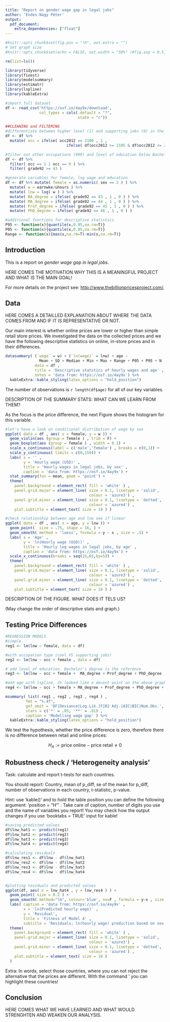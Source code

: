 ```yaml
---
title: "Report on gender wage gap in legal jobs"
author: 'Endes-Nagy Péter'
output: 
  pdf_document:
    extra_dependencies: ["float"]
---
```


```r
#knitr::opts_chunk$set(fig.pos = "!H", out.extra = "")
# Set graph size
#knitr::opts_chunk$set(echo = FALSE, out.width = "50%" )#fig.asp = 0.5, fig.width = 7, out.width = "90%" )

rm(list=ls())

library(tidyverse)
library(fixest)
library(modelsummary)
library(estimatr)
library(lspline)
library(kableExtra)

#import full dataset
df <- read_csv('https://osf.io/4ay9x/download', 
               col_types = cols(.default = "?", 
                                state = "c"))

##CLEANING and FILTERING
#differentiate between higher level (1) and supporting jobs (0) in the legal field
df <- df %>% 
  mutate( occ = ifelse( occ2012 == 2100 , 1 , 
                           ifelse( df$occ2012 >= 2105 & df$occ2012 <= 2160 , 0 , 999 ) ) )

#filter out other occupations (999) and level of education below Bachelor's degree
df <- df %>% 
  filter( occ == 1 | occ == 0 ) %>% 
  filter( grade92 >= 43 )

#generate variables for female, log wage and education
df <- df %>% mutate( female = as.numeric( sex == 2 ) ) %>%
  mutate( w = earnwke/uhours ) %>%
  mutate( lnw = log( w ) ) %>% 
  mutate( BA_degree = ifelse( grade92 == 43 , 1 , 0 ) ) %>% 
  mutate( MA_degree = ifelse( grade92 == 44 , 1 , 0 ) ) %>% 
  mutate( Prof_degree = ifelse( grade92 == 45 , 1 , 0 ) ) %>% 
  mutate( PhD_degree = ifelse( grade92 == 46 , 1 , 0 ) )

#additional functions for descriptive statistics
P95 <- function(x){quantile(x,0.95,na.rm=T)}
P05 <- function(x){quantile(x,0.05,na.rm=T)}
Range <- function(x){max(x,na.rm=T)-min(x,na.rm=T)}

```

## Introduction

This is a report on *gender wage gap in legal jobs*. 

HERE COMES THE MOTIVATION WHY THIS IS A MEANINGFUL PROJECT AND WHAT IS THE MAIN GOAL!

For more details on the project see: <http://www.thebillionpricesproject.com/>.

## Data



HERE COMES A DETAILLED EXPLANATION ABOUT WHERE THE DATA COMES FROM AND IF IT IS REPRESENTATIVE OR NOT.

Our main interest is whether online prices are lower or higher than simple retail store prices. We investigated the data on the collected prices and we have the following descriptive statistics on online, in-store prices and in their differences.

```r
datasummary( (`wage` = w) + (`ln(wage)` = lnw) + age ~ 
               Mean + SD + Median + Min + Max + Range + P05 + P95 + N , 
             data = df , 
             title = 'Descriptive statstics of hourly wages and age' , 
             notes = 'data from: https://osf.io/4ay9x') %>% 
  kableExtra::kable_styling(latex_options = "hold_position")
```

The number of observations is `r length(df$age)` for all of our key variables.

DESCRIPTION OF THE SUMMARY STATS: WHAT CAN WE LEARN FROM THEM?

As the focus is the price difference, the next Figure shows the histogram for this variable.

```r

#let's have a look on conditional distribution of wage by sex
ggplot( data = df , aes( x = female, y = w )) +
  geom_violin(aes (group = female ) , trim = F) + 
  geom_boxplot(aes (group = female ) , width = 0.1) +
  scale_x_continuous(label = c('male','female') , breaks = c(0,1)) +
  scale_y_continuous( limits = c(0,150)) +
  labs( x = '' , 
        y = 'Hourly wage (USD)' ,
        title = 'Hourly wages in legal jobs, by sex' ,
        caption = 'data from: https://osf.io/4ay9x') +
  stat_summary(fun = mean, geom = 'point') +
  theme(
    panel.background = element_rect( fill = 'white' ) ,
    panel.grid.major = element_line( size = 0.1, linetype = 'solid',
                                     colour = 'azure3') ,
    panel.grid.minor = element_line( size = 0.1, linetype = 'dotted',
                                     colour = 'azure4') ,
    plot.subtitle = element_text( size = 10 ) )

```


```r

#check relationship between age and lnw see if linear
ggplot( data = df , aes( x = age, y = lnw )) +
  geom_point(  size = .75, shape = 16, ) + 
  geom_smooth( method = 'loess', formula = y ~ x , size = .5) +
  labs( x = 'Age' , 
        y = 'ln(Hourly wage (USD))' ,
        title = 'Hourly log wages in legal jobs, by age' ,
        caption = 'data from: https://osf.io/4ay9x') +
  scale_x_continuous(breaks = seq(15,65,by=5)) +
  theme(
    panel.background = element_rect( fill = 'white' ) ,
    panel.grid.major = element_line( size = 0.1, linetype = 'solid',
                                     colour = 'azure3') ,
    panel.grid.minor = element_line( size = 0.1, linetype = 'dotted',
                                     colour = 'azure4') ,
    plot.subtitle = element_text( size = 10 ) )

```


DESCRIPTION OF THE FIGURE. WHAT DOES IT TELS US?

(May change the order of descriptive stats and graph.)

## Testing Price Differences


```r
#REGRESSION MODELS
#simple
reg1 <- lm(lnw ~ female, data = df)

#with occupation type (cool VS supporting jobs)
reg2 <- lm(lnw ~ occ + female , data = df)

# add level of education. Bachelor's degree is the reference
reg3 <- lm(lnw ~ occ + female +  MA_degree + Prof_degree + PhD_degree , data = df)

#add age with lspline, 35 looked like a decent point on the above graph
reg4 <- lm(lnw ~ occ + female + MA_degree + Prof_degree + PhD_degree + lspline( age , 35), data = df)

msummary( list( reg1 , reg2 , reg3 , reg4 ) ,
         fmt = "%.4f",
         gof_omit = 'DF|Deviance|Log.Lik.|F|R2 Adj.|AIC|BIC|Num.Obs.',
         stars = c('*' = .05, '**' = .01) ,
         caption = 'Modelling wage gap' ) %>% 
  kableExtra::kable_styling(latex_options = "hold_position")

```

We test the hypothesis, whether the price difference is zero, therefore there is no difference between retail and online prices:


$$H_A:=\text{price online} - \text{price retail} \neq 0$$



## Robustness check / 'Heterogeneity analysis'

Task: calculate and report t-tests for each countries. 

You should report: Country, mean of p_diff, se of the mean for p_diff, number of observations in each country, t-statistic, p-value.

Hint: use 'kable()' and to hold the table position you can define the following argument: 'position = "H"' . Take care of caption, number of digits you use and the name of variables you report! You may check how the output changes if you use 'booktabs = TRUE' input for kable!

```r

#saving predicted values
df$lnw_hat1 <- predict(reg1)
df$lnw_hat2 <- predict(reg2)
df$lnw_hat3 <- predict(reg3)
df$lnw_hat4 <- predict(reg4)

#calculating residuals
df$lnw_res1 <- df$lnw - df$lnw_hat1
df$lnw_res2 <- df$lnw - df$lnw_hat2
df$lnw_res3 <- df$lnw - df$lnw_hat3
df$lnw_res4 <- df$lnw - df$lnw_hat4


#plotting residuals and predicted values
ggplot(df, aes( x = lnw_hat4 , y = lnw_res4 ) ) + 
  geom_point( size = 0.2 ) +
  geom_smooth( method="lm", colour='blue', se=F , formula = y~x , size = .5) +
  labs( caption = 'data from: https://osf.io/4ay9x' ,
        x = 'ln(Predicted hourly wage)' , 
        y = 'Residual', 
        title = 'Fitness of Model 4' , 
        subtitle = 'Residuals; ln(hourly wage) prediction based on sex, occupation, education and age ') +
  theme(
    panel.background = element_rect( fill = 'white' ) ,
    panel.grid.major = element_line( size = 0.1, linetype = 'solid',
                                     colour = 'azure3') ,
    panel.grid.minor = element_line( size = 0.1, linetype = 'dotted',
                                     colour = 'azure4') ,
    plot.subtitle = element_text( size = 10 )
  )


```

Extra: In words, select those countries, where you can not reject the alternative that the prices are different. With the command '\textcolor{red}{this is red} you can highlight these countries!



## Conclusion

HERE COMES WHAT WE HAVE LEARNED AND WHAT WOULD STRENGHTEN AND WEAKEN OUR ANALYSIS.
